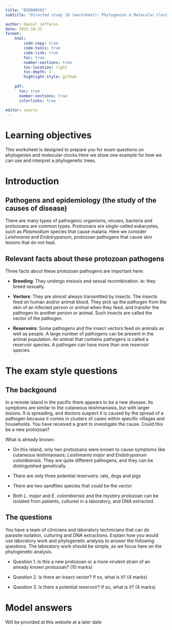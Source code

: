 ```yaml
---
title: "BIO00056I"
subtitle: "Directed study 10 (worksheet): Phylogenies & Molecular Clock"

author: Daniel Jeffares
date: 2025-10-31
format:
    html:
        code-copy: true
        code-tools: true
        code-link: true
        toc: true
        number-sections: true
        toc-location: right
        toc-depth: 2
        highlight-style: github
    
    pdf:
      toc: true
      number-sections: true
      colorlinks: true    

editor: source
---
```


# Learning objectives

This worksheet is designed to prepare you for exam questions on phylogenies and molecular clocks.Here we show one example for how we can use and interpret a phylogenetic trees.

# Introduction

## Pathogens and epidemiology (the study of the causes of disease)

There are many types of pathogenic organisms; viruses, bacteria and protozoans are common types. Protozoans are single-celled eukaryotes, such as *Plasmodium* species that cause malaria. Here we consider *Leishmania* and *Endotrypanum*, protozoan pathogens that cause skin lesions that do not heal.

## Relevant facts about these protozoan pathogens

Three facts about these protozoan pathogens are important here:

-   **Breeding**: They undergo meiosis and sexual recombination. ie: they breed sexually.

-   **Vectors**: They are almost always transmitted by insects. The insects feed on human and/or animal blood. They pick up the pathogen from the skin of an infected person or animal when they feed, and transfer the pathogen to another person or animal. Such insects are called the vector of the pathogen.

-   **Reservoirs**: Some pathogens and the insect vectors feed on animals as well as people. A large number of pathogens can be present in the animal population. An animal that contains pathogens is called a reservoir species. A pathogen can have more than one reservoir species.

# The exam style questions

## The backgound

In a remote island in the pacific there appears to be a new disease. Its symptoms are similar to the cutaneous leishmaniasis, but with larger lesions. It is spreading, and doctors suspect it is caused by the spread of a pathogen because it comes in clusters of cases within specific villages and households. You have received a grant to investigate the cause. Could this be a new protozoan?

What is already known:

-   On this island, only two protozoans were known to cause symptoms like cutaneous leishmaniasis; *Leishmania major* and *Endotrypanum colombiensis*. They are quite different pathogens, and they can be distinguished genetically.

-   There are only three potential reservoirs: rats, dogs and pigs

-   There are two sandflies species that could be the vector

-   Both *L. major* and *E. colombiensis* and the mystery protozoan can be isolated from patients, cultured in a laboratory, and DNA extracted.

## The questions

You have a team of clinicians and laboratory technicians that can do parasite isolation, culturing and DNA extractions. Explain how you would use laboratory work and phylogenetic analysis to answer the following questions. The laboratory work should be simple, as we focus here on the phylogenetic analysis.

-   Question 1. Is this a new protozoan or a more virulent strain of an already known protozoan? (10 marks)

-   Question 2. Is there an insect vector? If so, what is it? (4 marks)

-   Question 3. Is there a potential reservoir? If so, what is it? (4 marks)

# Model answers

Will be provided at this website at a later date
